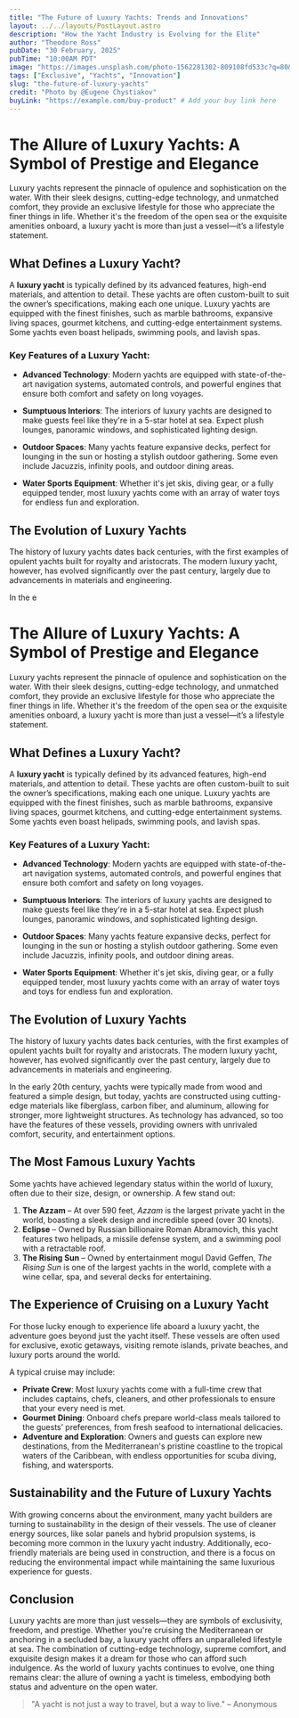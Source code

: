 ```yaml
---
title: "The Future of Luxury Yachts: Trends and Innovations"
layout: ../../layouts/PostLayout.astro
description: "How the Yacht Industry is Evolving for the Elite"
author: "Theodore Ross"
pubDate: "30 February, 2025"
pubTime: "10:00AM PDT"
image: "https://images.unsplash.com/photo-1562281302-809108fd533c?q=80&w=2070&auto=format&fit=crop&ixlib=rb-4.0.3&ixid=M3wxMjA3fDB8MHxwaG90by1wYWdlfHx8fGVufDB8fHx8fA%3D%3D"
tags: ["Exclusive", "Yachts", "Innovation"]
slug: "the-future-of-luxury-yachts"
credit: "Photo by @Eugene Chystiakov"
buyLink: "https://example.com/buy-product" # Add your buy link here
---
```


# The Allure of Luxury Yachts: A Symbol of Prestige and Elegance

Luxury yachts represent the pinnacle of opulence and sophistication on the water. With their sleek designs, cutting-edge technology, and unmatched comfort, they provide an exclusive lifestyle for those who appreciate the finer things in life. Whether it's the freedom of the open sea or the exquisite amenities onboard, a luxury yacht is more than just a vessel—it’s a lifestyle statement.

## What Defines a Luxury Yacht?

A **luxury yacht** is typically defined by its advanced features, high-end materials, and attention to detail. These yachts are often custom-built to suit the owner’s specifications, making each one unique. Luxury yachts are equipped with the finest finishes, such as marble bathrooms, expansive living spaces, gourmet kitchens, and cutting-edge entertainment systems. Some yachts even boast helipads, swimming pools, and lavish spas.

### Key Features of a Luxury Yacht:

- **Advanced Technology**: Modern yachts are equipped with state-of-the-art navigation systems, automated controls, and powerful engines that ensure both comfort and safety on long voyages.
- **Sumptuous Interiors**: The interiors of luxury yachts are designed to make guests feel like they're in a 5-star hotel at sea. Expect plush lounges, panoramic windows, and sophisticated lighting design.
- **Outdoor Spaces**: Many yachts feature expansive decks, perfect for lounging in the sun or hosting a stylish outdoor gathering. Some even include Jacuzzis, infinity pools, and outdoor dining areas.

- **Water Sports Equipment**: Whether it's jet skis, diving gear, or a fully equipped tender, most luxury yachts come with an array of water toys for endless fun and exploration.

## The Evolution of Luxury Yachts

The history of luxury yachts dates back centuries, with the first examples of opulent yachts built for royalty and aristocrats. The modern luxury yacht, however, has evolved significantly over the past century, largely due to advancements in materials and engineering.

In the e

# The Allure of Luxury Yachts: A Symbol of Prestige and Elegance

Luxury yachts represent the pinnacle of opulence and sophistication on the water. With their sleek designs, cutting-edge technology, and unmatched comfort, they provide an exclusive lifestyle for those who appreciate the finer things in life. Whether it's the freedom of the open sea or the exquisite amenities onboard, a luxury yacht is more than just a vessel—it’s a lifestyle statement.

## What Defines a Luxury Yacht?

A **luxury yacht** is typically defined by its advanced features, high-end materials, and attention to detail. These yachts are often custom-built to suit the owner’s specifications, making each one unique. Luxury yachts are equipped with the finest finishes, such as marble bathrooms, expansive living spaces, gourmet kitchens, and cutting-edge entertainment systems. Some yachts even boast helipads, swimming pools, and lavish spas.

### Key Features of a Luxury Yacht:

- **Advanced Technology**: Modern yachts are equipped with state-of-the-art navigation systems, automated controls, and powerful engines that ensure both comfort and safety on long voyages.
- **Sumptuous Interiors**: The interiors of luxury yachts are designed to make guests feel like they're in a 5-star hotel at sea. Expect plush lounges, panoramic windows, and sophisticated lighting design.
- **Outdoor Spaces**: Many yachts feature expansive decks, perfect for lounging in the sun or hosting a stylish outdoor gathering. Some even include Jacuzzis, infinity pools, and outdoor dining areas.

- **Water Sports Equipment**: Whether it's jet skis, diving gear, or a fully equipped tender, most luxury yachts come with an array of water toys and toys for endless fun and exploration.

## The Evolution of Luxury Yachts

The history of luxury yachts dates back centuries, with the first examples of opulent yachts built for royalty and aristocrats. The modern luxury yacht, however, has evolved significantly over the past century, largely due to advancements in materials and engineering.

In the early 20th century, yachts were typically made from wood and featured a simple design, but today, yachts are constructed using cutting-edge materials like fiberglass, carbon fiber, and aluminum, allowing for stronger, more lightweight structures. As technology has advanced, so too have the features of these vessels, providing owners with unrivaled comfort, security, and entertainment options.

## The Most Famous Luxury Yachts

Some yachts have achieved legendary status within the world of luxury, often due to their size, design, or ownership. A few stand out:

1. **The Azzam** – At over 590 feet, _Azzam_ is the largest private yacht in the world, boasting a sleek design and incredible speed (over 30 knots).
2. **Eclipse** – Owned by Russian billionaire Roman Abramovich, this yacht features two helipads, a missile defense system, and a swimming pool with a retractable roof.
3. **The Rising Sun** – Owned by entertainment mogul David Geffen, _The Rising Sun_ is one of the largest yachts in the world, complete with a wine cellar, spa, and several decks for entertaining.

## The Experience of Cruising on a Luxury Yacht

For those lucky enough to experience life aboard a luxury yacht, the adventure goes beyond just the yacht itself. These vessels are often used for exclusive, exotic getaways, visiting remote islands, private beaches, and luxury ports around the world.

A typical cruise may include:

- **Private Crew**: Most luxury yachts come with a full-time crew that includes captains, chefs, cleaners, and other professionals to ensure that your every need is met.
- **Gourmet Dining**: Onboard chefs prepare world-class meals tailored to the guests’ preferences, from fresh seafood to international delicacies.
- **Adventure and Exploration**: Owners and guests can explore new destinations, from the Mediterranean's pristine coastline to the tropical waters of the Caribbean, with endless opportunities for scuba diving, fishing, and watersports.

## Sustainability and the Future of Luxury Yachts

With growing concerns about the environment, many yacht builders are turning to sustainability in the design of their vessels. The use of cleaner energy sources, like solar panels and hybrid propulsion systems, is becoming more common in the luxury yacht industry. Additionally, eco-friendly materials are being used in construction, and there is a focus on reducing the environmental impact while maintaining the same luxurious experience for guests.

## Conclusion

Luxury yachts are more than just vessels—they are symbols of exclusivity, freedom, and prestige. Whether you're cruising the Mediterranean or anchoring in a secluded bay, a luxury yacht offers an unparalleled lifestyle at sea. The combination of cutting-edge technology, supreme comfort, and exquisite design makes it a dream for those who can afford such indulgence. As the world of luxury yachts continues to evolve, one thing remains clear: the allure of owning a yacht is timeless, embodying both status and adventure on the open water.

> "A yacht is not just a way to travel, but a way to live." – Anonymous
